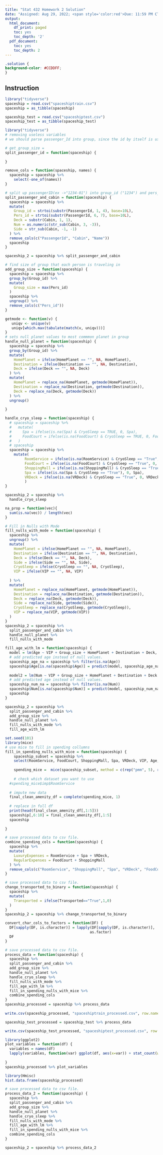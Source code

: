 ```yaml
---
title: "Stat 432 Homework 2 Solution"
date: "Assigned: Aug 29, 2022; <span style='color:red'>Due: 11:59 PM CT, Sep 15, 2022</span>"
output:
  html_document:
    df_print: paged
    toc: yes
    toc_depth: '2'
  pdf_document:
    toc: yes
    toc_depth: 2
---
```


<style>
body {
text-align: justify}
</style>

```css
.solution {
background-color: #CCDDFF;
}
```

## Instruction

```r
library("tidyverse")
spaceship = read.csv("spaceshiptrain.csv")
spaceship = as_tibble(spaceship)

spaceship_test = read.csv("spaceshiptest.csv")
spaceship_test = as_tibble(spaceship_test)
```
```r
library("tidyverse")
# removing useless variables
# we should parse passenger_Id into group, since the id by itself is useless, but data about the group metadata might be useful(size of group they're in?)

# get_group_size =
split_passenger_id = function(spaceship) {
  
}

remove_cols = function(spaceship, names) {
  spaceship = spaceship %>% 
    select(-one_of(names)) 
}


```  
```r
# split up passengerID(ex ->"1234-01") into group_id ("1234") and pers_id ("01). Also splits up cabin(ex-> "F/226/P") int Deck("F"), Num(226) and Side("P")
split_passenger_and_cabin = function(spaceship) {
  spaceship = spaceship %>% 
  mutate(
    Group_id = strtoi(substr(PassengerId, 1, 4), base=10L),
    Pers_id = strtoi(substr(PassengerId, 6, 7), base=10L),
    Deck = substr(Cabin, 1, 1),
    Num = as.numeric(str_sub(Cabin, 3, -3)),
    Side = str_sub(Cabin, -1, -1)
  ) %>%
  remove_cols(c("PassengerId", "Cabin", "Name"))
  spaceship
}

spaceship_2 = spaceship %>% split_passenger_and_cabin


``` 
```r
# find size of group that each person is traveling in
add_group_size = function(spaceship) {
  spaceship = spaceship %>% 
  group_by(Group_id) %>%
  mutate(
    Group_size = max(Pers_id)
  )
  spaceship %>%
  ungroup() %>%
  remove_cols(c("Pers_id"))
}

```
```r
getmode <- function(v) {
   uniqv <- unique(v)
   uniqv[which.max(tabulate(match(v, uniqv)))]
}
# sets null planet values to most commmon planet in group
handle_null_planet = function(spaceship) {
  spaceship = spaceship %>% 
  group_by(Group_id) %>%
  mutate(
    HomePlanet = ifelse(HomePlanet == "", NA, HomePlanet),
    Destination = ifelse(Destination == "", NA, Destination),
    Deck = ifelse(Deck == "", NA, Deck)
  ) %>%
  mutate(
    HomePlanet = replace_na(HomePlanet, getmode(HomePlanet)),
    Destination = replace_na(Destination, getmode(Destination)),
    Deck = replace_na(Deck, getmode(Deck))
  ) %>%
  ungroup()
  
}
```
```r

handle_cryo_sleep = function(spaceship) {
  # spaceship = spaceship %>% 
  #   mutate(
  #     Spa = ifelse(is.na(Spa) & CryoSleep == TRUE, 0, Spa),
  #     FoodCourt = ifelse(is.na(FoodCourt) & CryoSleep == TRUE, 0, FoodCourt),
  #   )
  # spaceship
  spaceship = spaceship %>%
    mutate(
         RoomService = ifelse(is.na(RoomService) & CryoSleep == "True", 0, RoomService),
         FoodCourt = ifelse(is.na(FoodCourt) & CryoSleep == "True", 0, FoodCourt),
         ShoppingMall = ifelse(is.na(ShoppingMall) & CryoSleep == "True", 0, ShoppingMall),
         Spa = ifelse(is.na(Spa & CryoSleep == "True"), 0, Spa),
         VRDeck = ifelse(is.na(VRDeck) & CryoSleep == "True", 0, VRDeck)
         )
}

spaceship_2 = spaceship %>% 
  handle_cryo_sleep

na_prop = function(vec){
  sum(is.na(vec)) / length(vec)
}

```
```r
# Fill in Nulls with Mode
fill_nulls_with_mode = function(spaceship) {
  spaceship %>%
  ungroup() %>%
  mutate(
    HomePlanet = ifelse(HomePlanet == "", NA, HomePlanet),
    Destination = ifelse(Destination == "", NA, Destination),
    Deck = ifelse(Deck == "", NA, Deck),
    Side = ifelse(Side == "", NA, Side),
    CryoSleep = ifelse(CryoSleep == "", NA, CryoSleep),
    VIP = ifelse(VIP == "", NA, VIP)
    
  ) %>%
  mutate(
    HomePlanet = replace_na(HomePlanet, getmode(HomePlanet)),
    Destination = replace_na(Destination, getmode(Destination)),
    Deck = replace_na(Deck, getmode(Deck)),
    Side = replace_na(Side, getmode(Side)),
    CryoSleep = replace_na(CryoSleep, getmode(CryoSleep)),
    VIP = replace_na(VIP, getmode(VIP))
  ) 
}
spaceship_2 = spaceship %>% 
  split_passenger_and_cabin %>% 
  handle_null_planet %>%
  fill_nulls_with_mode
```
```r
fill_age_with_lm = function(spaceship) {
  model = lm(Age ~ VIP + Group_size + HomePlanet + Destination + Deck, data = spaceship)
  # add predicted age instead of null values.
  spaceship_age_na = spaceship %>% filter(is.na(Age))
  spaceship$Age[is.na(spaceship$Age)] = predict(model, spaceship_age_na)
  
  model2 = lm(Num ~ VIP + Group_size + HomePlanet + Destination + Deck + Side, data = spaceship)
  # add predicted age instead of null values.
  spaceship_num_na = spaceship %>% filter(is.na(Num))
  spaceship$Num[is.na(spaceship$Num)] = predict(model, spaceship_num_na)
  spaceship
}

spaceship_2 = spaceship %>% 
  split_passenger_and_cabin %>% 
  add_group_size %>%
  handle_null_planet %>%
  fill_nulls_with_mode %>%
  fill_age_with_lm

```
```r
set.seed(101)
library(mice)
# use mice to fill in spending collumns
fill_in_spending_nulls_with_mice = function(spaceship) {
    spaceship_subset = spaceship %>% 
    select(RoomService, FoodCourt, ShoppingMall, Spa, VRDeck, VIP, Age, Side, Deck, Group_size)
    
    spending_mice =  mice(spaceship_subset, method = c(rep("pmm", 5), rep("", 5)), maxit = 20)
    
    # check which dataset you want to use
  #spending_mice$imp$RoomService
  
  # impute new data
  final_clean_amenity_df = complete(spending_mice, 1)
  
  # replace in full df
  print(head(final_clean_amenity_df[,1:5]))
  spaceship[,6:10] = final_clean_amenity_df[,1:5]
  spaceship
  
}
```
```r
# save processed data to csv file.
combine_spending_cols = function(spaceship) {
  spaceship %>% 
  mutate(
    LuxuryExpenses = RoomService + Spa + VRDeck,
    RegularExpenses = FoodCourt + ShoppingMall
  ) %>%
  remove_cols(c("RoomService", "ShoppingMall", "Spa", "VRDeck", "FoodCourt" ))
}
```
```r
# save processed data to csv file.
change_transported_to_binary = function(spaceship) {
  spaceship %>% 
  mutate(
    Transported = ifelse(Transported=="True",1,0)
  ) 
}
spaceship_2 = spaceship %>% change_transported_to_binary
```
```r
convert_char_cols_to_factors = function(DF) {
  DF[sapply(DF, is.character)] = lapply(DF[sapply(DF, is.character)], 
                                       as.factor)
  DF
}

```

```r
# save processed data to csv file.
process_data = function(spaceship) {
  spaceship %>% 
  split_passenger_and_cabin %>%
  add_group_size %>%
  handle_null_planet %>%
  handle_cryo_sleep %>%
  fill_nulls_with_mode %>%
  fill_age_with_lm %>%
  fill_in_spending_nulls_with_mice %>%
  combine_spending_cols
}
spaceship_processed = spaceship %>% process_data
  
write.csv(spaceship_processed, "spaceshiptrain_processed.csv", row.names= FALSE)

spaceship_test_processed = spaceship_test %>% process_data

write.csv(spaceship_test_processed, "spaceshiptest_processed.csv", row.names= FALSE)

```

```r
library(ggplot2)
plot_variables = function(df) {
  variables = names(df)
  lapply(variables, function(var) ggplot(df, aes(x=var)) + stat_count(width = 0.5))
  
}
spaceship_processed %>% plot_variables
```

```r
library(Hmisc)
hist.data.frame(spaceship_processed)
```

```r
# save processed data to csv file.
process_data_2 = function(spaceship) {
  spaceship %>% 
  split_passenger_and_cabin %>%
  add_group_size %>%
  handle_null_planet %>%
  handle_cryo_sleep %>%
  fill_nulls_with_mode %>%
  fill_age_with_lm %>%
  fill_in_spending_nulls_with_mice %>%
  combine_spending_cols
}

spaceship_2 = spaceship %>% process_data_2


```




  
